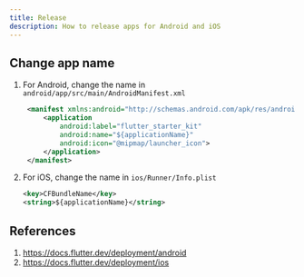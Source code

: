 ```yaml
---
title: Release
description: How to release apps for Android and iOS
---
```

## Change app name
1. For Android, change the name in `android/app/src/main/AndroidManifest.xml`
   ```xml
    <manifest xmlns:android="http://schemas.android.com/apk/res/android">
        <application
            android:label="flutter_starter_kit"
            android:name="${applicationName}"
            android:icon="@mipmap/launcher_icon">
        </application>
    </manifest>
    ```
2. For iOS, change the name in `ios/Runner/Info.plist`
    ```xml
    <key>CFBundleName</key>
    <string>${applicationName}</string>
    ```

## References
1. https://docs.flutter.dev/deployment/android
2. https://docs.flutter.dev/deployment/ios

